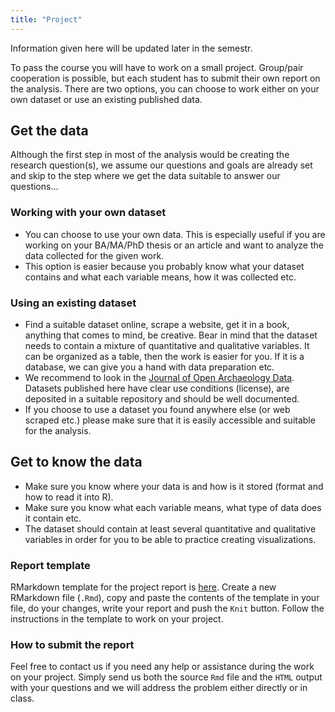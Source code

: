 ```yaml
---
title: "Project"
---
```


::: {.callout-warning}

Information given here will be updated later in the semestr.

:::

To pass the course you will have to work on a small project.
Group/pair cooperation is possible, but each student has to submit their own report on the analysis.
There are two options, you can choose to work either on your own dataset or use
an existing published data.

## Get the data

Although the first step in most of the analysis would be creating the research
question(s), we assume our questions and goals are already set and skip to the step
where we get the data suitable to answer our questions...

### Working with your own dataset
- You can choose to use your own data. This is especially useful if you are
  working on your BA/MA/PhD thesis or an article and want to analyze the
  data collected for the given work.
- This option is easier because you probably know what your dataset contains and
  what each variable means, how it was collected etc.

### Using an existing dataset
- Find a suitable dataset online, scrape a website, get it in a book,
  anything that comes to mind, be creative.
  Bear in mind that the dataset needs to contain a mixture of
  quantitative and qualitative variables. It can be organized as a table, then
  the work is easier for you. If it is a database, we can give you a hand with
  data preparation etc.
- We recommend to look in the
  [Journal of Open Archaeology Data](https://openarchaeologydata.metajnl.com/).
  Datasets published here have clear use conditions (license), are deposited
  in a suitable repository and should be well documented.
- If you choose to use a dataset you found anywhere else (or web scraped etc.)
  please make sure that it is easily accessible and suitable for the analysis.

## Get to know the data
- Make sure you know where your data is and how is it stored (format and how to read it into R).
- Make sure you know what each variable means, what type of data does it contain etc.
- The dataset should contain at least several quantitative and qualitative variables in order for you to be able to practice creating visualizations.

### Report template

RMarkdown template for the project report is [here](https://github.com/petrpajdla/stat4arch/blob/7e6d4d67b6e13a5208512951f92751287f22495e/project/project_template.Rmd).
Create a new RMarkdown file (`.Rmd`), copy and paste the contents of the template
in your file, do your changes, write your report and push the `Knit` button.
Follow the instructions in the template to work on your project.

### How to submit the report

Feel free to contact us if you need any help or assistance during the work on
your project. Simply send us both the source `Rmd` file and the `HTML` output
with your questions and we will address the problem either directly or in class.
